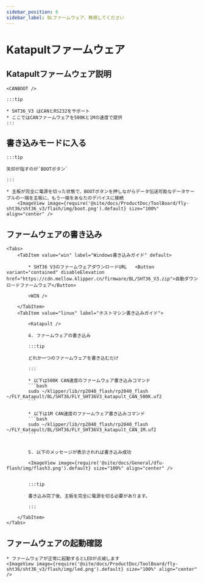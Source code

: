 ```yaml
---
sidebar_position: 6
sidebar_label: BLファームウェア、無視してください
---
```







# Katapultファームウェア

## Katapultファームウェア説明

    <CANBOOT />

    :::tip

    * SHT36_V3 はCANとRS232をサポート
    * ここではCANファームウェアを500Kと1Mの速度で提供
    :::

## 書き込みモードに入る

    :::tip

    矢印が指すのが`BOOTボタン`

    :::

    * 主板が完全に電源を切った状態で、BOOTボタンを押しながらデータ伝送可能なデータケーブルの一端を主板に、もう一端をあなたのデバイスに接続
        <ImageView image={require('@site/docs/ProductDoc/ToolBoard/fly-sht36/sht36_v3/flash/img/boot.png').default} size="100%" align="center" />

## ファームウェアの書き込み
    <Tabs>
        <TabItem value="win" label="Windows書き込みガイド" default>

            * SHT36 V3のファームウェアダウンロードURL   <Button variant="contained" disableElevation href="https://cdn.mellow.klipper.cn/firmware/BL/SHT36_V3.zip">自動ダウンロードファームウェア</Button>

            <WIN />
            
        </TabItem>
        <TabItem value="linux" label="ホストマシン書き込みガイド">
            
            <Katapult />

            4. ファームウェアの書き込み

            :::tip

            どれか一つのファームウェアを書き込むだけ

            :::

            * 以下は500K CAN速度のファームウェア書き込みコマンド
            ```bash
            sudo ~/klipper/lib/rp2040_flash/rp2040_flash ~/FLY_Katapult/BL/SHT36/FLY_SHT36V3_katapult_CAN_500K.uf2
            ```
                       
            * 以下は1M CAN速度のファームウェア書き込みコマンド
            ```bash
            sudo ~/klipper/lib/rp2040_flash/rp2040_flash ~/FLY_Katapult/BL/SHT36/FLY_SHT36V3_katapult_CAN_1M.uf2
            ```


            5. 以下のメッセージが表示されれば書き込み成功

            <ImageView image={require('@site/docs/General/dfu-flash/img/flash3.png').default} size="100%" align="center" />


            :::tip

            書き込み完了後、主板を完全に電源を切る必要があります。

            :::

        </TabItem>
    </Tabs>

## ファームウェアの起動確認

    * ファームウェアが正常に起動するとLEDが点滅します
    <ImageView image={require('@site/docs/ProductDoc/ToolBoard/fly-sht36/sht36_v3/flash/img/led.png').default} size="100%" align="center" />